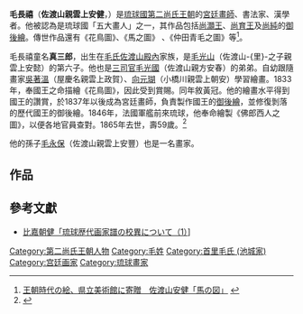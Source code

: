 '''毛長禧'''（'''佐渡山親雲上安健'''，{{bd|1806年||1865年||catIdx=毛}}）是[[琉球國|琉球國]][[第二尚氏王朝|第二尚氏王朝]]的[[宮廷畫師|宮廷畫師]]、書法家、漢學者。他被認為是琉球國「五大畫人」之一，其作品包括[[尚灝王|尚灝王]]、[[尚育王|尚育王]]及[[尚純|尚純]]的[[御後繪|御後繪]]。傳世作品還有《花鳥圖》、《馬之圖》 、《仲田青毛之圖》等<ref>[http://ryukyushimpo.jp/news/storyid-183595-storytopic-6.html 王朝時代の絵、県立美術館に寄贈　佐渡山安健「馬の図」] {{Wayback|url=http://ryukyushimpo.jp/news/storyid-183595-storytopic-6.html |date=20131113231920 }}</ref>。

毛長禧童名'''真三郎'''，出生在[[毛氏佐渡山殿內|毛氏佐渡山殿內]]家族，是[[毛光山|毛光山]]（佐渡山-{里}-之子親雲上安懿）的第六子。他也是[[三司官|三司官]][[毛光國|毛光國]]（佐渡山親方安春）的弟弟。自幼跟隨畫家[[吳著溫|吳著溫]]（屋慶名親雲上政賀）、[[向元瑚|向元瑚]]（小橋川親雲上朝安）學習繪畫。1833年，奉國王之命描繪《花鳥圖》，因此受到賞賜。同年敘黃冠。他的繪畫水平得到國王的讚賞，於1837年以後成為宮廷畫師，負責製作國王的[[御後繪|御後繪]]，並修復剝落的歷代國王的御後繪。1846年，法國軍艦前來琉球，他奉命繪製《佛郎西人之圖》，以便各地官員查對。1865年去世，壽59歲。<ref>{{Cite web |url=https://yuagariart.com/uag/okinawa09/ |title=琉球王国最後の宮廷画家・佐渡山安健（毛長禧） |accessdate=2019-12-03 |archive-date=2019-12-03 |archive-url=https://web.archive.org/web/20191203175044/https://yuagariart.com/uag/okinawa09/ |dead-url=no }}</ref>

他的孫子[[毛永保|毛永保]]（佐渡山親雲上安豐）也是一名畫家。
== 作品 ==
{{Gallery
|title=毛長禧所作[[御後繪|御後繪]]
|File:King Sho Koh.jpg|[[尚灝王|尚灝王]]，繪於1837年
|File:King Sho Iku.jpg|[[尚育王|尚育王]]，繪於1852年
|File:Prince Sho Jun2.jpg|[[尚純|尚純]]，繪於1856年
}}

==參考文獻==
{{reflist}}
*[https://web.archive.org/web/20131113223350/http://www.edu.city.naha.okinawa.jp/tsuboya/kiyou11%20kina%20etc.pdf 比嘉朝健「琉球歴代画家譜の校異について（1）]]
[[Category:第二尚氏王朝人物|Category:第二尚氏王朝人物]]
[[Category:毛姓|Category:毛姓]]
[[Category:首里毛氏_(池城家)|Category:首里毛氏 (池城家)]]
[[Category:宫廷画家|Category:宫廷画家]]
[[Category:琉球畫家|Category:琉球畫家]]